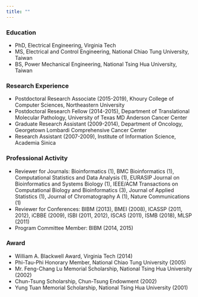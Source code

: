 ```yaml
---
title: ""
---
```


### Education

* PhD, Electrical Engineering, Virginia Tech
* MS, Electrical and Control Engineering, National Chiao Tung University, Taiwan
* BS, Power Mechanical Engineering, National Tsing Hua University, Taiwan

### Research Experience

* Postdoctoral Research Associate (2015-2019), Khoury College of Computer Sciences, Northeastern University
* Postdoctoral Research Fellow (2014-2015), Department of Translational Molecular Pathology, University of Texas MD Anderson Cancer Center
* Graduate Research Assistant (2009-2014), Department of Oncology, Georgetown Lombardi Comprehensive Cancer Center
* Research Assistant (2007-2009), Institute of Information Science, Academia Sinica

### Professional Activity

* Reviewer for Journals: Bioinformatics (1), BMC Bioinformatics (1), Computational Statistics and Data Analysis (1), EURASIP Journal on Bioinformatics and Systems Biology (1), IEEE/ACM Transactions on Computational Biology and Bioinformatics (3), Journal of Applied Statistics (1), Journal of Chromatography A (1), Nature Communications (1)
* Reviewer for Conferences: BIBM (2013), BMEI (2008), ICASSP (2011, 2012), iCBBE (2009), ISBI (2011, 2012), ISCAS (2011), ISMB (2018), MLSP (2011)
* Program Committee Member: BIBM (2014, 2015)

### Award

* William A. Blackwell Award, Virginia Tech (2014)
* Phi-Tau-Phi Honorary Member, National Chiao Tung University (2005)
* Mr. Feng-Chang Lu Memorial Scholarship, National Tsing Hua University (2002)
* Chun-Tsung Scholarship, Chun-Tsung Endowment (2002)
* Yung Tuan Memorial Scholarship, National Tsing Hua University (2001) 
